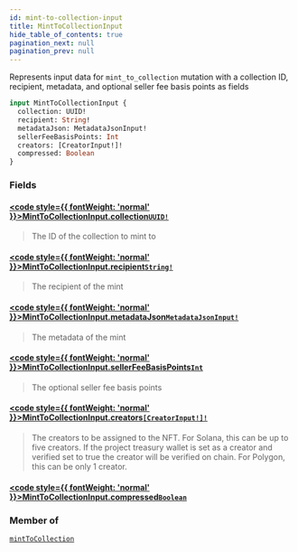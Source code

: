 ```yaml
---
id: mint-to-collection-input
title: MintToCollectionInput
hide_table_of_contents: true
pagination_next: null
pagination_prev: null
---
```








Represents input data for `mint_to_collection` mutation with a collection ID, recipient, metadata, and optional seller fee basis points as fields

```graphql
input MintToCollectionInput {
  collection: UUID!
  recipient: String!
  metadataJson: MetadataJsonInput!
  sellerFeeBasisPoints: Int
  creators: [CreatorInput!]!
  compressed: Boolean
}
```


### Fields

#### [<code style={{ fontWeight: 'normal' }}>MintToCollectionInput.<b>collection</b></code>](#)<Bullet />[`UUID!`](/api/scalars/uuid) <Badge class="secondary" text="non-null"/> <Badge class="secondary" text="scalar"/>
> The ID of the collection to mint to
> 

#### [<code style={{ fontWeight: 'normal' }}>MintToCollectionInput.<b>recipient</b></code>](#)<Bullet />[`String!`](/api/scalars/string) <Badge class="secondary" text="non-null"/> <Badge class="secondary" text="scalar"/>
> The recipient of the mint
> 

#### [<code style={{ fontWeight: 'normal' }}>MintToCollectionInput.<b>metadataJson</b></code>](#)<Bullet />[`MetadataJsonInput!`](/api/inputs/metadata-json-input) <Badge class="secondary" text="non-null"/> <Badge class="secondary" text="input"/>
> The metadata of the mint
> 

#### [<code style={{ fontWeight: 'normal' }}>MintToCollectionInput.<b>sellerFeeBasisPoints</b></code>](#)<Bullet />[`Int`](/api/scalars/int) <Badge class="secondary" text="scalar"/>
> The optional seller fee basis points
> 

#### [<code style={{ fontWeight: 'normal' }}>MintToCollectionInput.<b>creators</b></code>](#)<Bullet />[`[CreatorInput!]!`](/api/inputs/creator-input) <Badge class="secondary" text="non-null"/> <Badge class="secondary" text="input"/>
> The creators to be assigned to the NFT.
For Solana, this can be up to five creators. If the project treasury wallet is set as a creator and verified set to true the creator will be verified on chain.
For Polygon, this can be only 1 creator.
> 

#### [<code style={{ fontWeight: 'normal' }}>MintToCollectionInput.<b>compressed</b></code>](#)<Bullet />[`Boolean`](/api/scalars/boolean) <Badge class="secondary" text="scalar"/>
> 
> 



### Member of

[`mintToCollection`](/api/mutations/mint-to-collection)  <Badge class="secondary" text="mutation"/>



